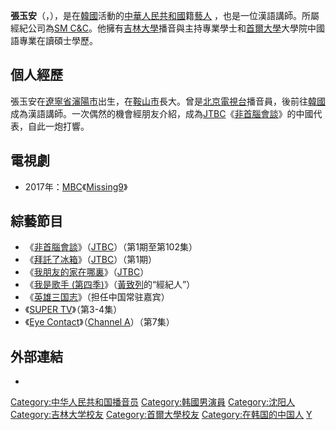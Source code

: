 {{refimprove|time=2014-07-06T07:15:26+00:00}}
{{藝人
| 姓名     = 張玉安
| 類型     = 男演員
| 圖片     = 비정상회담 위아자나눔장터 03.jpg
| 圖片尺寸 = 250px
| 國籍     = {{PRC}}
| 外文名   = 장위안
| 羅馬拼音 = Zhang Yu-an
| 出生日期 = {{birth_date_and_age|1984|3|4}}
| 出生地點 = {{CHN}}[[遼寧省|遼寧省]][[瀋陽市|瀋陽市]]
| 職業     = [[演員|演員]]、韓國漢語講師
| 語言     = [[漢語|漢語]]、[[韓語|韓語]]
| 教育程度 = [[吉林大學|吉林大學]]播音與主持專業學士<br>[[首爾大學|首爾大學]]大學院中國語專業在讀碩士
| 出道日期 = 2014年
| 代表作品 = 
| 經紀公司 = [[SM_C&C|SM C&C]]
}}
'''張玉安'''（{{lang-ko|장위안}}，{{bd|1984年|3月4日}}），是在[[韓國|韓國]]活動的[[中華人民共和國|中華人民共和國]]籍[[藝人|藝人]] ，也是一位漢語講師。所屬經紀公司為[[SM_C&C|SM C&C]]。他擁有[[吉林大學|吉林大學]]播音與主持專業學士和[[首爾大學|首爾大學]]大學院中國語專業在讀碩士學歷。

== 個人經歷 ==
張玉安在[[遼寧省|遼寧省]][[瀋陽市|瀋陽市]]出生，在[[鞍山市|鞍山市]]長大。曾是[[北京電視台|北京電視台]]播音員，後前往[[韓國|韓國]]成為漢語講師。一次偶然的機會經朋友介紹，成為[[JTBC|JTBC]]《[[非首腦會談|非首腦會談]]》的中國代表，自此一炮打響。

== 電視劇 ==
*2017年：[[文化廣播_(韓國)|MBC]]《[[Missing9|Missing9]]》

== 綜藝節目 ==
* 《[[非首腦會談|非首腦會談]]》（[[JTBC|JTBC]]）（第1期至第102集）
* 《[[拜託了冰箱|拜託了冰箱]]》（[[JTBC|JTBC]]）（第1期）
* 《[[我朋友的家在哪裏|我朋友的家在哪裏]]》（[[JTBC|JTBC]]）
* 《[[我是歌手_(第四季)|我是歌手 (第四季)]]》（[[黃致列|黃致列]]的“經紀人”）
* 《[[英雄三国志|英雄三国志]]》（担任中国常驻嘉宾）
* 《[[SUPER_TV|SUPER TV]]》（第3-4集）
* 《[[Eye_Contact|Eye Contact]]》（[[Channel_A|Channel A]]）（第7集）

== 外部連結 ==
* {{instagram|zya34}}

{{SM Entertainment}}
{{DEFAULTSORT:Zhang}}
[[Category:中华人民共和国播音员|Category:中华人民共和国播音员]]
[[Category:韩國男演員|Category:韩國男演員]]
[[Category:沈阳人|Category:沈阳人]]
[[Category:吉林大学校友|Category:吉林大学校友]]
[[Category:首爾大學校友|Category:首爾大學校友]]
[[Category:在韩国的中国人|Category:在韩国的中国人]]
[[Category:张姓|Y]]